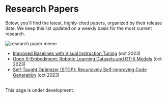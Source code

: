 # Research Papers

Below, you'll find the latest, highly-cited papers, organized by their release date. We keep this list updated on a weekly basis for the most current research.

![research paper meme](/static/img/memes/r&dMeme.png)

- [Improved Baselines with Visual Instruction Tuning](https://browse.arxiv.org/pdf/2310.03744.pdf) (oct 2023)
- [Open X-Embodiment: Robotic Learning Datasets and RT-X Models](https://storage.googleapis.com/deepmind-media/DeepMind.com/Blog/scaling-up-learning-across-many-different-robot-types/Open_X_Embodiment__Robotic_Learning_Datasets_and_RT_X_Models.pdf) (oct 2023)
- [Self-Taught Optimizer (STOP): Recursively Self-Improving Code Generation](https://arxiv.org/pdf/2310.02304.pdf) (oct 2023)


<br/>
<Callout emoji="⚠️">
   This page is under development.
</Callout>
